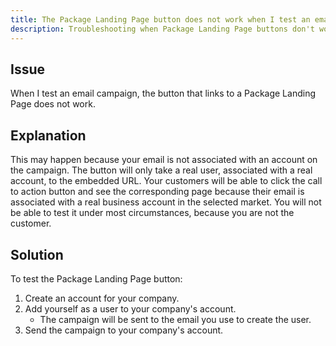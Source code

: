 ```yaml
---
title: The Package Landing Page button does not work when I test an email campaign
description: Troubleshooting when Package Landing Page buttons don't work in test email campaigns
---
```


## Issue

When I test an email campaign, the button that links to a Package Landing Page does not work.

## Explanation

This may happen because your email is not associated with an account on the campaign. The button will only take a real user, associated with a real account, to the embedded URL. Your customers will be able to click the call to action button and see the corresponding page because their email is associated with a real business account in the selected market. You will not be able to test it under most circumstances, because you are not the customer.

## Solution

To test the Package Landing Page button:

1. Create an account for your company.
2. Add yourself as a user to your company's account.
   - The campaign will be sent to the email you use to create the user.
3. Send the campaign to your company's account.